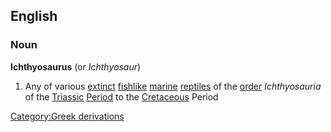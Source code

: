 ==English==
===Noun===
'''Ichthyosaurus''' (or ''Ichthyosaur'')
{{wikipedia}}
#Any of various [[extinct]] [[fish]]like [[marine]] [[reptile]]s of the [[order]] ''Ichthyosauria'' of the [[Triassic]] [[Period]] to the [[Cretaceous]] Period
[[Category:Greek derivations]]